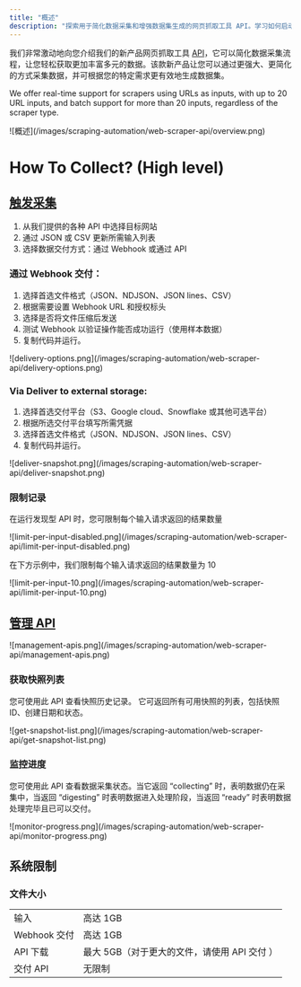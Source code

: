 ```yaml
---
title: "概述"
description: "探索用于简化数据采集和增强数据集生成的网页抓取工具 API。学习如何启动抓取和管理数据，并了解系统限制信息。"
---
```

我们非常激动地向您介绍我们的新产品网页抓取工具 [API](https://brightdata.com/products/web-scraper)，它可以简化数据采集流程，让您轻松获取更加丰富多元的数据。该款新产品让您可以通过更强大、更简化的方式采集数据，并可根据您的特定需求更有效地生成数据集。

We offer real-time support for scrapers using URLs as inputs, with up to 20 URL inputs, and batch support for more than 20 inputs, regardless of the scraper type.

<Frame>
![概述](/images/scraping-automation/web-scraper-api/overview.png) 
</Frame>

# How To Collect? (High level) 

## [触发采集](https://docs.brightdata.com/cn/scraping-automation/web-data-apis/web-scraper-api/trigger-a-collection)
1.	从我们提供的各种 API 中选择目标网站
2.	通过 JSON 或 CSV 更新所需输入列表 
3.	选择数据交付方式：通过 Webhook 或通过 API

### 通过 Webhook 交付：
1.	选择首选文件格式（JSON、NDJSON、JSON lines、CSV）
2.	根据需要设置 Webhook URL 和授权标头
3.	选择是否将文件压缩后发送  
4.	测试 Webhook 以验证操作能否成功运行（使用样本数据）
5.	复制代码并运行。
<Frame>
![delivery-options.png](/images/scraping-automation/web-scraper-api/delivery-options.png) 
</Frame>

### Via Deliver to external storage:
1.	选择首选交付平台（S3、Google cloud、Snowflake 或其他可选平台）
2.	根据所选交付平台填写所需凭据 
3. 选择首选文件格式（JSON、NDJSON、JSON lines、CSV）	
4.	复制代码并运行。

<Frame>
![deliver-snapshot.png](/images/scraping-automation/web-scraper-api/deliver-snapshot.png) 
</Frame>

### 限制记录 

在运行发现型 API 时，您可限制每个输入请求返回的结果数量 
<Frame>
![limit-per-input-disabled.png](/images/scraping-automation/web-scraper-api/limit-per-input-disabled.png)
</Frame>

在下方示例中，我们限制每个输入请求返回的结果数量为 10
<Frame>
![limit-per-input-10.png](/images/scraping-automation/web-scraper-api/limit-per-input-10.png)
</Frame>

## [管理 API](https://docs.brightdata.com/cn/scraping-automation/web-data-apis/web-scraper-api/management-apis)
<Frame>
![management-apis.png](/images/scraping-automation/web-scraper-api/management-apis.png)
</Frame>

### 获取快照列表 
您可使用此 API 查看快照历史记录。 它可返回所有可用快照的列表，包括快照 ID、创建日期和状态。 
<Frame>
![get-snapshot-list.png](/images/scraping-automation/web-scraper-api/get-snapshot-list.png)
</Frame>

### 监控进度
您可使用此 API 查看数据采集状态。当它返回 “collecting” 时，表明数据仍在采集中，当返回 “digesting” 时表明数据进入处理阶段，当返回 “ready” 时表明数据处理完毕且已可以交付。
<Frame>
![monitor-progress.png](/images/scraping-automation/web-scraper-api/monitor-progress.png)
</Frame>

## 系统限制 
### 文件大小
|||
|-|-|
|输入 | 高达 1GB|
|Webhook 交付 | 高达 1GB |
|API 下载 | 最大 5GB（对于更大的文件，请使用 API 交付 ） |
|交付 API | 无限制 |
